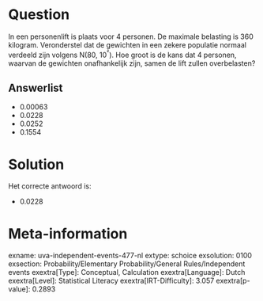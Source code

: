 Question
========

In een personenlift is plaats voor 4 personen. De maximale belasting is
360 kilogram. Veronderstel dat de gewichten in een zekere populatie
normaal verdeeld zijn volgens N(80, 10^²^). Hoe groot is de kans dat 4
personen, waarvan de gewichten onafhankelijk zijn, samen de lift zullen
overbelasten?

Answerlist
----------

* 0.00063
* 0.0228
* 0.0252
* 0.1554

Solution
========

Het correcte antwoord is: 

* 0.0228

Meta-information
================
exname: uva-independent-events-477-nl
extype: schoice
exsolution: 0100
exsection: Probability/Elementary Probability/General Rules/Independent events
exextra[Type]: Conceptual, Calculation
exextra[Language]: Dutch
exextra[Level]: Statistical Literacy
exextra[IRT-Difficulty]: 3.057
exextra[p-value]: 0.2893
